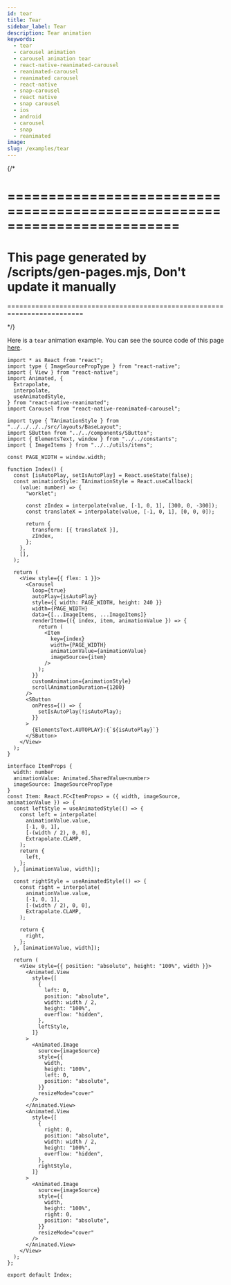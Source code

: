 ```yaml
---
id: tear
title: Tear
sidebar_label: Tear
description: Tear animation
keywords:
  - tear
  - carousel animation
  - carousel animation tear
  - react-native-reanimated-carousel
  - reanimated-carousel
  - reanimated carousel
  - react-native
  - snap-carousel
  - react native
  - snap carousel
  - ios
  - android
  - carousel
  - snap
  - reanimated
image:
slug: /examples/tear
---
```


{/* 

=========================================================================
=========================================================================
This page generated by /scripts/gen-pages.mjs, Don't update it manually 
=========================================================================
=========================================================================

*/}

Here is a `tear` animation example. You can see the source code of this page [here](https://github.com/dohooo/react-native-reanimated-carousel/blob/main/example/app/src/pages/tear/index.tsx).


<Page page='tear' />

```tsx copy
import * as React from "react";
import type { ImageSourcePropType } from "react-native";
import { View } from "react-native";
import Animated, {
  Extrapolate,
  interpolate,
  useAnimatedStyle,
} from "react-native-reanimated";
import Carousel from "react-native-reanimated-carousel";

import type { TAnimationStyle } from "../../../../src/layouts/BaseLayout";
import SButton from "../../components/SButton";
import { ElementsText, window } from "../../constants";
import { ImageItems } from "../../utils/items";

const PAGE_WIDTH = window.width;

function Index() {
  const [isAutoPlay, setIsAutoPlay] = React.useState(false);
  const animationStyle: TAnimationStyle = React.useCallback(
    (value: number) => {
      "worklet";

      const zIndex = interpolate(value, [-1, 0, 1], [300, 0, -300]);
      const translateX = interpolate(value, [-1, 0, 1], [0, 0, 0]);

      return {
        transform: [{ translateX }],
        zIndex,
      };
    },
    [],
  );

  return (
    <View style={{ flex: 1 }}>
      <Carousel
        loop={true}
        autoPlay={isAutoPlay}
        style={{ width: PAGE_WIDTH, height: 240 }}
        width={PAGE_WIDTH}
        data={[...ImageItems, ...ImageItems]}
        renderItem={({ index, item, animationValue }) => {
          return (
            <Item
              key={index}
              width={PAGE_WIDTH}
              animationValue={animationValue}
              imageSource={item}
            />
          );
        }}
        customAnimation={animationStyle}
        scrollAnimationDuration={1200}
      />
      <SButton
        onPress={() => {
          setIsAutoPlay(!isAutoPlay);
        }}
      >
        {ElementsText.AUTOPLAY}:{`${isAutoPlay}`}
      </SButton>
    </View>
  );
}

interface ItemProps {
  width: number
  animationValue: Animated.SharedValue<number>
  imageSource: ImageSourcePropType
}
const Item: React.FC<ItemProps> = ({ width, imageSource, animationValue }) => {
  const leftStyle = useAnimatedStyle(() => {
    const left = interpolate(
      animationValue.value,
      [-1, 0, 1],
      [-(width / 2), 0, 0],
      Extrapolate.CLAMP,
    );
    return {
      left,
    };
  }, [animationValue, width]);

  const rightStyle = useAnimatedStyle(() => {
    const right = interpolate(
      animationValue.value,
      [-1, 0, 1],
      [-(width / 2), 0, 0],
      Extrapolate.CLAMP,
    );

    return {
      right,
    };
  }, [animationValue, width]);

  return (
    <View style={{ position: "absolute", height: "100%", width }}>
      <Animated.View
        style={[
          {
            left: 0,
            position: "absolute",
            width: width / 2,
            height: "100%",
            overflow: "hidden",
          },
          leftStyle,
        ]}
      >
        <Animated.Image
          source={imageSource}
          style={{
            width,
            height: "100%",
            left: 0,
            position: "absolute",
          }}
          resizeMode="cover"
        />
      </Animated.View>
      <Animated.View
        style={[
          {
            right: 0,
            position: "absolute",
            width: width / 2,
            height: "100%",
            overflow: "hidden",
          },
          rightStyle,
        ]}
      >
        <Animated.Image
          source={imageSource}
          style={{
            width,
            height: "100%",
            right: 0,
            position: "absolute",
          }}
          resizeMode="cover"
        />
      </Animated.View>
    </View>
  );
};

export default Index;

```